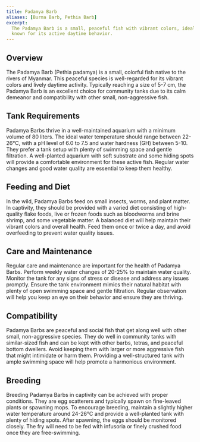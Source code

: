 ```yaml
---
title: Padamya Barb
aliases: [Burma Barb, Pethia Barb]
excerpt:
  The Padamya Barb is a small, peaceful fish with vibrant colors, ideal for community tanks. It is native to Myanmar and
  known for its active daytime behavior.
---
```


## Overview

The Padamya Barb (Pethia padamya) is a small, colorful fish native to the rivers of Myanmar. This peaceful species is
well-regarded for its vibrant colors and lively daytime activity. Typically reaching a size of 5-7 cm, the Padamya Barb
is an excellent choice for community tanks due to its calm demeanor and compatibility with other small, non-aggressive
fish.

## Tank Requirements

Padamya Barbs thrive in a well-maintained aquarium with a minimum volume of 80 liters. The ideal water temperature
should range between 22-26°C, with a pH level of 6.0 to 7.5 and water hardness (GH) between 5-10. They prefer a tank
setup with plenty of swimming space and gentle filtration. A well-planted aquarium with soft substrate and some hiding
spots will provide a comfortable environment for these active fish. Regular water changes and good water quality are
essential to keep them healthy.

## Feeding and Diet

In the wild, Padamya Barbs feed on small insects, worms, and plant matter. In captivity, they should be provided with a
varied diet consisting of high-quality flake foods, live or frozen foods such as bloodworms and brine shrimp, and some
vegetable matter. A balanced diet will help maintain their vibrant colors and overall health. Feed them once or twice a
day, and avoid overfeeding to prevent water quality issues.

## Care and Maintenance

Regular care and maintenance are important for the health of Padamya Barbs. Perform weekly water changes of 20-25% to
maintain water quality. Monitor the tank for any signs of stress or disease and address any issues promptly. Ensure the
tank environment mimics their natural habitat with plenty of open swimming space and gentle filtration. Regular
observation will help you keep an eye on their behavior and ensure they are thriving.

## Compatibility

Padamya Barbs are peaceful and social fish that get along well with other small, non-aggressive species. They do well in
community tanks with similar-sized fish and can be kept with other barbs, tetras, and peaceful bottom dwellers. Avoid
keeping them with larger or more aggressive fish that might intimidate or harm them. Providing a well-structured tank
with ample swimming space will help promote a harmonious environment.

## Breeding

Breeding Padamya Barbs in captivity can be achieved with proper conditions. They are egg scatterers and typically spawn
on fine-leaved plants or spawning mops. To encourage breeding, maintain a slightly higher water temperature around
24-26°C and provide a well-planted tank with plenty of hiding spots. After spawning, the eggs should be monitored
closely. The fry will need to be fed with infusoria or finely crushed food once they are free-swimming.
